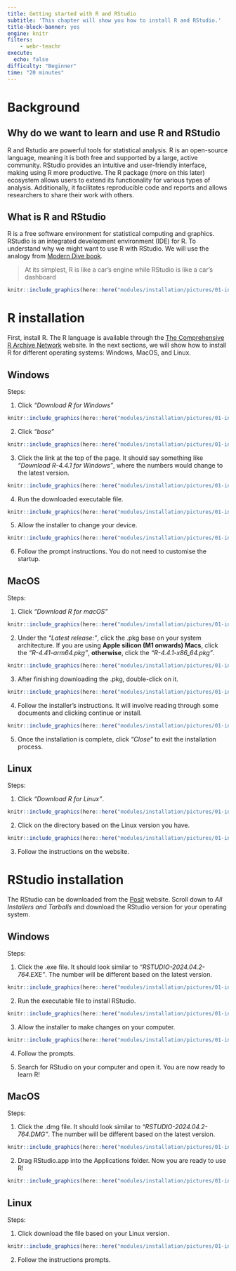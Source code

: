 ```yaml
---
title: Getting started with R and RStudio
subtitle: 'This chapter will show you how to install R and RStudio.'
title-block-banner: yes
engine: knitr
filters:
    - webr-teachr
execute: 
  echo: false
difficulty: "Beginner"
time: "20 minutes"
---
```


# Background

## Why do we want to learn and use R and RStudio

R and Rstudio are powerful tools for statistical analysis. R is an open-source language, meaning it is both free and supported by a large, active community. RStudio provides an intuitive and user-friendly interface, making using R more productive. The R package (more on this later) ecosystem allows users to extend its functionality for various types of analysis. Additionally, it facilitates reproducible code and reports and allows researchers to share their work with others.


## What is R and RStudio

R is a free software environment for statistical computing and graphics. RStudio is an integrated development environment (IDE) for R. To understand why we might want to use R with RStudio. We will use the analogy from [Modern Dive book](https://moderndive.com/1-getting-started.html#r-rstudio). 

>  At its simplest, R is like a car’s engine while RStudio is like a car’s dashboard

```r
knitr::include_graphics(here::here("modules/installation/pictures/01-installation/R_vs_RStudio.png"))
```


# R installation

First, install R. The R language is available through the [The Comprehensive R Archive Network](http://cran.r-project.org/) website. In the next sections, we will show how to install R for different operating systems: Windows, MacOS, and Linux. 

## Windows

Steps:

1. Click *"Download R for Windows"*

```r
knitr::include_graphics(here::here("modules/installation/pictures/01-installation/R_install_windows_1.png"))
```

2. Click *"base"*

```r
knitr::include_graphics(here::here("modules/installation/pictures/01-installation/R_install_windows_2.png"))
```

3. Click the link at the top of the page. It should say something like *"Download R-4.4.1 for Windows"*, where the numbers would change to the latest version.

```r
knitr::include_graphics(here::here("modules/installation/pictures/01-installation/R_install_windows_3.png"))
```

4. Run the downloaded executable file.

```r
knitr::include_graphics(here::here("modules/installation/pictures/01-installation/R_install_windows_4.png"))
```

5. Allow the installer to change your device.

```r
knitr::include_graphics(here::here("modules/installation/pictures/01-installation/R_install_windows_5.png"))
```

6. Follow the prompt instructions. You do not need to customise the startup.

## MacOS

Steps:

1. Click *"Download R for macOS"*

```r
knitr::include_graphics(here::here("modules/installation/pictures/01-installation/R_install_macos_1.png"))
```

2. Under the *"Latest release:"*, click the .pkg base on your system architecture. If you are using **Apple silicon (M1 onwards) Macs**, click the *"R-4.41-arm64.pkg"*, **otherwise**, click the *"R-4.4.1-x86_64.pkg"*.

```r
knitr::include_graphics(here::here("modules/installation/pictures/01-installation/R_install_macos_2.png"))
```

3. After finishing downloading the .pkg, double-click on it.

```r
knitr::include_graphics(here::here("modules/installation/pictures/01-installation/R_install_macos_3.png"))
```

4. Follow the installer's instructions. It will involve reading through some documents and clicking continue or install.

```r
knitr::include_graphics(here::here("modules/installation/pictures/01-installation/R_install_macos_3.png"))
```

5. Once the installation is complete, click *"Close"* to exit the installation process.

## Linux

Steps:

1. Click *"Download R for Linux"*.

```r
knitr::include_graphics(here::here("modules/installation/pictures/01-installation/R_install_linux_1.png"))
```

2. Click on the directory based on the Linux version you have.

```r
knitr::include_graphics(here::here("modules/installation/pictures/01-installation/R_install_linux_2.png"))
```

3. Follow the instructions on the website.

# RStudio installation

The RStudio can be downloaded from the [Posit](https://posit.co/download/rstudio-desktop/) website. Scroll down to *All Installers and Tarballs* and download the RStudio version for your operating system.

## Windows

Steps:

1. Click the .exe file. It should look similar to *"RSTUDIO-2024.04.2-764.EXE"*. The number will be different based on the latest version.

```r
knitr::include_graphics(here::here("modules/installation/pictures/01-installation/RStudio_install_windows.png"))
```

2. Run the executable file to install RStudio.

```r
knitr::include_graphics(here::here("modules/installation/pictures/01-installation/RStudio_install_windows_1.png"))
```

3. Allow the installer to make changes on your computer.

```r
knitr::include_graphics(here::here("modules/installation/pictures/01-installation/RStudio_install_windows_2.png"))
```

4. Follow the prompts.

5. Search for RStudio on your computer and open it. You are now ready to learn R!

## MacOS

Steps:

1. Click the .dmg file. It should look similar to *"RSTUDIO-2024.04.2-764.DMG"*. The number will be different based on the latest version.

```r
knitr::include_graphics(here::here("modules/installation/pictures/01-installation/RStudio_install_Mac.png"))
```

2. Drag RStudio.app into the Applications folder. Now you are ready to use R!

```r
knitr::include_graphics(here::here("modules/installation/pictures/01-installation/RStudio_Install_Mac_1.png"))
```

## Linux

Steps:

1. Click download the file based on your Linux version.

```r
knitr::include_graphics(here::here("modules/installation/pictures/01-installation/RStudio_install_linux.png"))
```

2. Follow the instructions prompts.